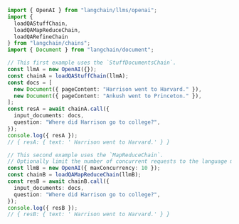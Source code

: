 ```typescript
import { OpenAI } from "langchain/llms/openai";
import {
  loadQAStuffChain,
  loadQAMapReduceChain,
  loadQARefineChain
} from "langchain/chains";
import { Document } from "langchain/document";

// This first example uses the `StuffDocumentsChain`.
const llmA = new OpenAI({});
const chainA = loadQAStuffChain(llmA);
const docs = [
  new Document({ pageContent: "Harrison went to Harvard." }),
  new Document({ pageContent: "Ankush went to Princeton." }),
];
const resA = await chainA.call({
  input_documents: docs,
  question: "Where did Harrison go to college?",
});
console.log({ resA });
// { resA: { text: ' Harrison went to Harvard.' } }

// This second example uses the `MapReduceChain`.
// Optionally limit the number of concurrent requests to the language model.
const llmB = new OpenAI({ maxConcurrency: 10 });
const chainB = loadQAMapReduceChain(llmB);
const resB = await chainB.call({
  input_documents: docs,
  question: "Where did Harrison go to college?",
});
console.log({ resB });
// { resB: { text: ' Harrison went to Harvard.' } }
```